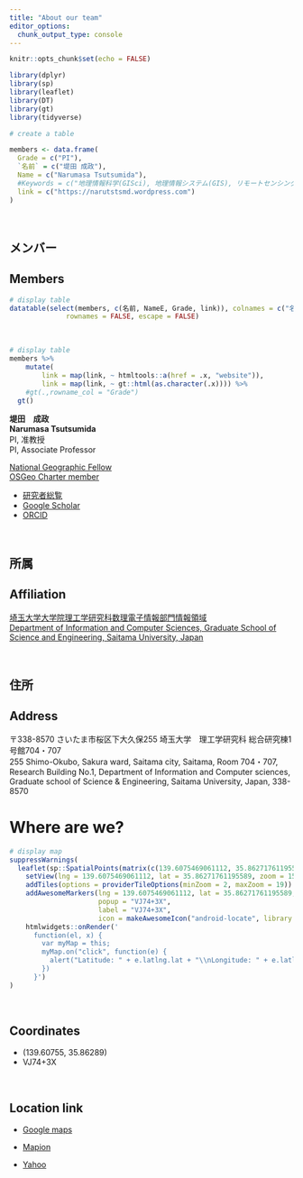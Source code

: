 ```yaml
---
title: "About our team"
editor_options:
  chunk_output_type: console
---
```


```r
knitr::opts_chunk$set(echo = FALSE)

library(dplyr)
library(sp)
library(leaflet)
library(DT)
library(gt)
library(tidyverse)
```

```r
# create a table

members <- data.frame(
  Grade = c("PI"),
  `名前` = c("堤田 成政"),
  Name = c("Narumasa Tsutsumida"),
  #Keywords = c("地理情報科学(GISci), 地理情報システム(GIS), リモートセンシング(Remote Sensing), 空間モデリング(Spatial modeling), ジオデータサイエンス(Geo Data Science)"),
  link = c("https://narutstsmd.wordpress.com")
)

```

<br>

## メンバー
##  Members
```r
# display table
datatable(select(members, c(名前, NameE, Grade, link)), colnames = c("名前", "Name", "Grade","link"),
              rownames = FALSE, escape = FALSE)
```

<br>

```r
# display table
members %>% 
    mutate(
        link = map(link, ~ htmltools::a(href = .x, "website")),
        link = map(link, ~ gt::html(as.character(.x)))) %>%
    #gt(.,rowname_col = "Grade")
  gt()
```

**堤田　成政**  
**Narumasa Tsutsumida**  
PI, 准教授  
PI, Associate Professor  

[National Geographic Fellow](https://www.nationalgeographic.org/find-explorers/narumasa-tsutsumida)  
[OSGeo Charter member](https://wiki.osgeo.org/wiki/User:Naru)  

- [研究者総覧](http://s-read.saitama-u.ac.jp/researchers/pages/researcher/spZMMhAo)
- [Google Scholar](https://scholar.google.co.jp/citations?user=_Hw3vQQAAAAJ)
- [ORCID](https://orcid.org/0000-0002-6333-0301)



<br>

## 所属
## Affiliation

[埼玉大学大学院理工学研究科数理電子情報部門情報領域](http://www.ics.saitama-u.ac.jp)  
[Department of Information and Computer Sciences, Graduate School of Science and Engineering, Saitama University, Japan](http://www.ics.saitama-u.ac.jp/en/)


<br>


## 住所
## Address

〒338-8570 さいたま市桜区下大久保255 埼玉大学　理工学研究科 総合研究棟1号館704・707  
255 Shimo-Okubo, Sakura ward, Saitama city, Saitama, Room 704・707, Research Building No.1, Department of Information and Computer sciences, Graduate school of Science & Engineering, Saitama University,  Japan, 338-8570


# Where are we?



```r
# display map
suppressWarnings(
  leaflet(sp::SpatialPoints(matrix(c(139.6075469061112, 35.86271761195589),nrow = 1)) , width = "100%") %>% 
    setView(lng = 139.6075469061112, lat = 35.86271761195589, zoom = 15) %>% 
    addTiles(options = providerTileOptions(minZoom = 2, maxZoom = 19)) %>%
    addAwesomeMarkers(lng = 139.6075469061112, lat = 35.86271761195589, 
                      popup = "VJ74+3X",
                      label = "VJ74+3X",
                      icon = makeAwesomeIcon("android-locate", library = "ion", markerColor = "red"))  %>%
    htmlwidgets::onRender('
      function(el, x) {
        var myMap = this;
        myMap.on("click", function(e) {
          alert("Latitude: " + e.latlng.lat + "\\nLongitude: " + e.latlng.lng)
        })
      }')
)
```

<br>  

## Coordinates
- (139.60755, 35.86289)
- VJ74+3X

<br>

## Location link
- [Google maps](https://goo.gl/maps/n8XZ7kf1R8eR4GHk7)

- [Mapion](https://www.mapion.co.jp/m2/35.86271761195589,139.6075469061112,18)

- [Yahoo](https://yahoo.jp/WqUb6x)

